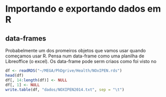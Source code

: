 # Importando e exportando dados em R

## data-frames

Probabelmente um dos promeiros objetos que vamos usar quando começamos usar R.
Pensa num data-frame como uma planilha de Libreoffice (o excel). Os data-frame
pode serm criaos como foi visto no 


```r
df <- readRDS("~/MEGA/PhDgrive/Health/NOxIPEN.rds")
head(df)
df[, 14:length(df)] <- NULL
df[, 1] <- NULL
write.table(df, "dados/NOXIPEN2014.txt", sep = "\t")
```


